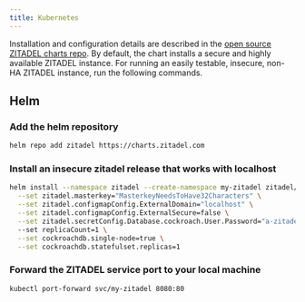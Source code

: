 ```yaml
---
title: Kubernetes
---
```



Installation and configuration details are described in the [open source ZITADEL charts repo](https://github.com/zitadel/zitadel-charts).
By default, the chart installs a secure and highly available ZITADEL instance.
For running an easily testable, insecure, non-HA ZITADEL instance, run the following commands.

## Helm

### Add the helm repository

```bash
helm repo add zitadel https://charts.zitadel.com
```

### Install an insecure zitadel release that works with localhost

```bash
helm install --namespace zitadel --create-namespace my-zitadel zitadel/zitadel \
  --set zitadel.masterkey="MasterkeyNeedsToHave32Characters" \
  --set zitadel.configmapConfig.ExternalDomain="localhost" \
  --set zitadel.configmapConfig.ExternalSecure=false \
  --set zitadel.secretConfig.Database.cockroach.User.Password="a-zitadel-db-user-password"
  --set replicaCount=1 \
  --set cockroachdb.single-node=true \
  --set cockroachdb.statefulset.replicas=1
```

### Forward the ZITADEL service port to your local machine

```bash
kubectl port-forward svc/my-zitadel 8080:80
```

<DefaultUser components={props.components} />
<Next components={props.components} />
<Disclaimer components={props.components} />
